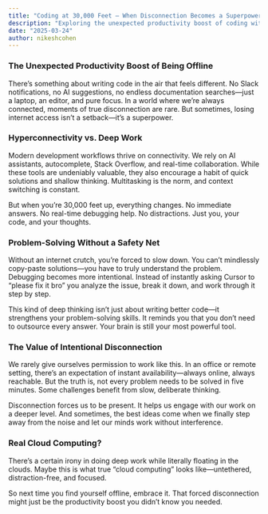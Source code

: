 ```yaml
---
title: "Coding at 30,000 Feet – When Disconnection Becomes a Superpower"
description: "Exploring the unexpected productivity boost of coding without an internet connection and how deep work thrives in moments of disconnection."
date: "2025-03-24"
author: nikeshcohen
---
```


### **The Unexpected Productivity Boost of Being Offline**

There’s something about writing code in the air that feels different. No Slack notifications, no AI suggestions, no endless documentation searches—just a laptop, an editor, and pure focus. In a world where we’re always connected, moments of true disconnection are rare. But sometimes, losing internet access isn’t a setback—it’s a superpower.

### **Hyperconnectivity vs. Deep Work**

Modern development workflows thrive on connectivity. We rely on AI assistants, autocomplete, Stack Overflow, and real-time collaboration. While these tools are undeniably valuable, they also encourage a habit of quick solutions and shallow thinking. Multitasking is the norm, and context switching is constant.

But when you’re 30,000 feet up, everything changes. No immediate answers. No real-time debugging help. No distractions. Just you, your code, and your thoughts.

### **Problem-Solving Without a Safety Net**

Without an internet crutch, you’re forced to slow down. You can’t mindlessly copy-paste solutions—you have to truly understand the problem. Debugging becomes more intentional. Instead of instantly asking Cursor to “please fix it bro” you analyze the issue, break it down, and work through it step by step.

This kind of deep thinking isn’t just about writing better code—it strengthens your problem-solving skills. It reminds you that you don’t need to outsource every answer. Your brain is still your most powerful tool.

### **The Value of Intentional Disconnection**

We rarely give ourselves permission to work like this. In an office or remote setting, there’s an expectation of instant availability—always online, always reachable. But the truth is, not every problem needs to be solved in five minutes. Some challenges benefit from slow, deliberate thinking.

Disconnection forces us to be present. It helps us engage with our work on a deeper level. And sometimes, the best ideas come when we finally step away from the noise and let our minds work without interference.

### **Real Cloud Computing?**

There’s a certain irony in doing deep work while literally floating in the clouds. Maybe this is what true “cloud computing” looks like—untethered, distraction-free, and focused.

So next time you find yourself offline, embrace it. That forced disconnection might just be the productivity boost you didn’t know you needed.
